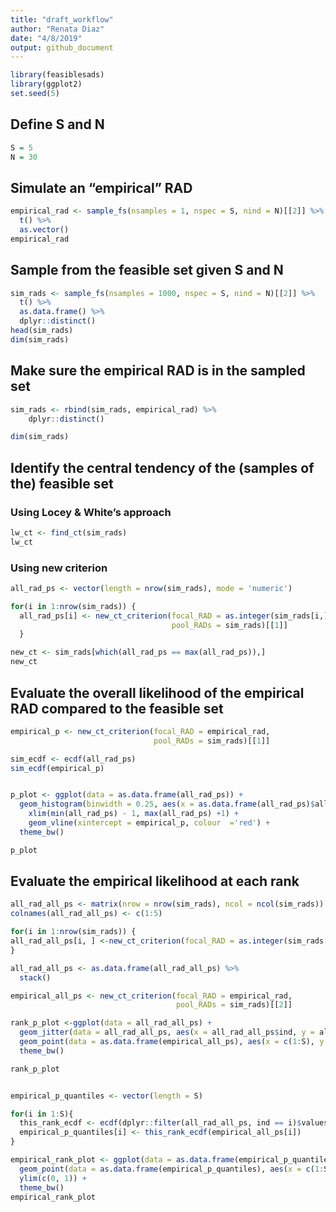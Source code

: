 ```yaml
---
title: "draft_workflow"
author: "Renata Diaz"
date: "4/8/2019"
output: github_document
---
```


```r
library(feasiblesads)
library(ggplot2)
set.seed(5)
```


## Define S and N

```r
S = 5
N = 30
```

## Simulate an "empirical" RAD
```r
empirical_rad <- sample_fs(nsamples = 1, nspec = S, nind = N)[[2]] %>%
  t() %>%
  as.vector()
empirical_rad
```

## Sample from the feasible set given S and N

```r
sim_rads <- sample_fs(nsamples = 1000, nspec = S, nind = N)[[2]] %>%
  t() %>%
  as.data.frame() %>%
  dplyr::distinct()
head(sim_rads)
dim(sim_rads)
```

## Make sure the empirical RAD is in the sampled set

```r
sim_rads <- rbind(sim_rads, empirical_rad) %>%
    dplyr::distinct()

dim(sim_rads)
```

## Identify the central tendency of the (samples of the) feasible set

### Using Locey & White's approach

```r
lw_ct <- find_ct(sim_rads)
lw_ct
```

### Using new criterion

```r
all_rad_ps <- vector(length = nrow(sim_rads), mode = 'numeric')

for(i in 1:nrow(sim_rads)) {
  all_rad_ps[i] <- new_ct_criterion(focal_RAD = as.integer(sim_rads[i,]), 
                                    pool_RADs = sim_rads)[[1]]
  }

new_ct <- sim_rads[which(all_rad_ps == max(all_rad_ps)),]
new_ct
```

## Evaluate the overall likelihood of the empirical RAD compared to the feasible set

```r
empirical_p <- new_ct_criterion(focal_RAD = empirical_rad, 
                                pool_RADs = sim_rads)[[1]]

sim_ecdf <- ecdf(all_rad_ps)
sim_ecdf(empirical_p)


p_plot <- ggplot(data = as.data.frame(all_rad_ps)) + 
  geom_histogram(binwidth = 0.25, aes(x = as.data.frame(all_rad_ps)$all_rad_ps)) +
    xlim(min(all_rad_ps) - 1, max(all_rad_ps) +1) + 
    geom_vline(xintercept = empirical_p, colour  ='red') +
  theme_bw()

p_plot

```

## Evaluate the empirical likelihood at each rank

```r
all_rad_all_ps <- matrix(nrow = nrow(sim_rads), ncol = ncol(sim_rads))
colnames(all_rad_all_ps) <- c(1:5)

for(i in 1:nrow(sim_rads)) {
all_rad_all_ps[i, ] <-new_ct_criterion(focal_RAD = as.integer(sim_rads[i,]), pool_RADs = sim_rads)[[2]]
}

all_rad_all_ps <- as.data.frame(all_rad_all_ps) %>%
  stack()

empirical_all_ps <- new_ct_criterion(focal_RAD = empirical_rad,
                                     pool_RADs = sim_rads)[[2]]

rank_p_plot <-ggplot(data = all_rad_all_ps) + 
  geom_jitter(data = all_rad_all_ps, aes(x = all_rad_all_ps$ind, y = all_rad_all_ps$values)) + 
  geom_point(data = as.data.frame(empirical_all_ps), aes(x = c(1:S), y =  as.data.frame(empirical_all_ps)$empirical_all_ps), colour= 'red') +
  theme_bw()

rank_p_plot


empirical_p_quantiles <- vector(length = S)

for(i in 1:S){
  this_rank_ecdf <- ecdf(dplyr::filter(all_rad_all_ps, ind == i)$values)
  empirical_p_quantiles[i] <- this_rank_ecdf(empirical_all_ps[i])
}

empirical_rank_plot <- ggplot(data = as.data.frame(empirical_p_quantiles)) +
  geom_point(data = as.data.frame(empirical_p_quantiles), aes(x = c(1:S), y =  as.data.frame(empirical_p_quantiles)$empirical_p_quantiles)) +
  ylim(c(0, 1)) + 
  theme_bw()
empirical_rank_plot

```
